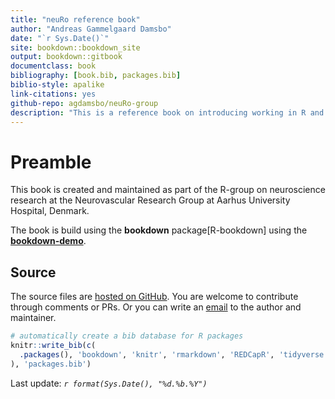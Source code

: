 ```yaml
---
title: "neuRo reference book"
author: "Andreas Gammelgaard Damsbo"
date: "`r Sys.Date()`"
site: bookdown::bookdown_site
output: bookdown::gitbook
documentclass: book
bibliography: [book.bib, packages.bib]
biblio-style: apalike
link-citations: yes
github-repo: agdamsbo/neuRo-group
description: "This is a reference book on introducing working in R and references for further research work in R. part of the neuRo-group at AUH, DK"
---
```


# Preamble

This book is created and maintained as part of the R-group on neuroscience research at the Neurovascular Research Group at Aarhus University Hospital, Denmark.

The book is build using the **bookdown** package[R-bookdown] using the [**bookdown-demo**](https://github.com/rstudio/bookdown-demo).

## Source

The source files are [hosted on GitHub](https://github.com/agdamsbo/neuRo-group). You are welcome to contribute through comments or PRs. Or you can write an [email](mailto:andrlr@rm.dk) to the author and maintainer.

```r
# automatically create a bib database for R packages
knitr::write_bib(c(
  .packages(), 'bookdown', 'knitr', 'rmarkdown', 'REDCapR', 'tidyverse'
), 'packages.bib')
```

Last update: *`r format(Sys.Date(), "%d.%b.%Y")`*
